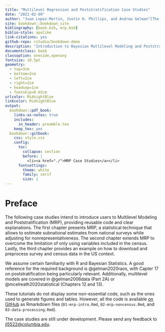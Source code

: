```yaml
---
title: "Multilevel Regression and Poststratification Case Studies"
date: "2021-02-09"
author: "Juan Lopez-Martin, Justin H. Phillips, and Andrew Gelman^[The authors would like to thank Lauren Kennedy and Jonah Gabry, who developed an initial version the MRP introduction, and Mitzi Morris, for her extensive feedback and helpful discussions.]"
site: bookdown::bookdown_site
bibliography: [book.bib, mrp.bib]
biblio-style: apalike
link-citations: yes
github-repo: rstudio/bookdown-demo
description: "Introduction to Bayesian Multilevel Modeling and Poststratification using rstanarm, brms, and Stan"
documentclass: book
classoption: oneside,openany
fontsize: 10.5pt
geometry:
  - top=3cm
  - bottom=2cm
  - left=2cm
  - right=2cm
  - headsep=1cm
  - footskip=0.65cm
urlcolor: MidnightBlue
linkcolor: MidnightBlue
output: 
  bookdown::pdf_book:
    links-as-notes: true
    includes:
      in_header: preamble.tex
    keep_tex: yes
  bookdown::gitbook:
    css: style.css
    config:
      toc:
        collapse: section
        before: |
          <li><a href="./">MRP Case Studies</a></li>
      fontsettings:
        theme: white
        family: serif
        size: 1
---
```


# Preface {-}

The following case studies intend to introduce users to Multilevel Modeling and Poststratification (MRP), providing reusable code and clear explanations. The first chapter presents MRP, a statistical technique that allows to estimate subnational estimates from national surveys while adjusting for nonrepresentativeness. The second chapter extends MRP to overcome the limitation of only using variables included in the census. Lastly, the third chapter provides an example on how to download and preprocess survey and census data in the US context.

We assume certain familiarity with R and Bayesian Statistics. A good reference for the required background is @gelman2020raos, with Capter 17 on poststratification being particularly relevant. Additionally, multilevel models are covered in @gelman2006data (Part 2A) or @mcelreath2020statistical (Chapters 12 and 13).

These tutorials do not display some non-essential code, such as the ones used to generate figures and tables. However, all the code is available [on GitHub](https://github.com/JuanLopezMartin/MRPCaseStudy) as Rmarkdown files (`01-mrp-intro.Rmd`, `02-mrp-noncensus.Rmd`, and `03-data-processing.Rmd`).

The case studies are still under development. Please send any feedback to [jl5522@columbia.edu](jl5522@columbia.edu).
